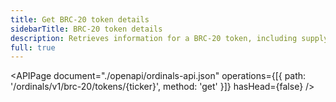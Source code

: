 ```yaml
---
title: Get BRC-20 token details
sidebarTitle: BRC-20 token details
description: Retrieves information for a BRC-20 token, including supply and holders.
full: true
---
```


<APIPage
  document="./openapi/ordinals-api.json"
  operations={[{ path: '/ordinals/v1/brc-20/tokens/{ticker}', method: 'get' }]}
  hasHead={false}
/>